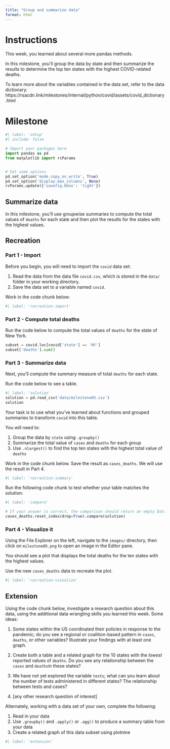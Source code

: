 ```yaml
---
title: "Group and summarize data"
format: html
---
```

# Instructions

This week, you learned about several more pandas methods. 

In this milestone, you'll group the data by state and then summarize the results to determine the top ten states with the highest COVID-related deaths.

To learn more about the variables contained in the data set, refer to the data dictionary: https://rsacdn.link/milestones/internal/python/covid/assets/covid_dictionary.html

# Milestone

```python
#| label: 'setup'
#| include: false

# Import your packages here
import pandas as pd
from matplotlib import rcParams


# Set some options
pd.set_option('mode.copy_on_write', True)
pd.set_option('display.max_columns', None)
rcParams.update({'savefig.bbox': 'tight'})
```

## Summarize data

In this milestone, you'll use groupwise summaries to compute the total values of `deaths` for each state and then plot the results for the states with the highest values.

## Recreation

### Part 1 - Import

Before you begin, you will need to import the `covid` data set:

1. Read the data from the data file `covid.csv`, which is stored in the `data/` folder in your working directory.
2. Save the data set to a variable named `covid`.

Work in the code chunk below:

```python
#| label: 'recreation-import'

```

### Part 2 - Compute total deaths

Run the code below to compute the total values of `deaths` for the state of New York.

```python
subset = covid.loc[covid['state'] == 'NY']
subset['deaths'].sum()
```

### Part 3 - Summarize data

Next, you'll compute the summary measure of total `deaths` for each state.

Run the code below to see a table.

```python
#| label: 'solution'
solution = pd.read_csv('data/milestone05.csv')
solution
```


Your task is to use what you've learned about functions and grouped summaries to transform `covid` into this table.

You will need to:

1. Group the data  by `state` using `.groupby()`
2. Summarize the total value of `cases` and `deaths` for each group
3. Use `.nlargest()` to find the top ten states with the highest total value of `deaths`

Work in the code chunk below. Save the result as `cases_deaths`. We will use the result in Part 4.

```python
#| label: 'recreation-summary'

```

Run the following code chunk to test whether your table matches the solution:

```python
#| label: 'compare'

# If your answer is correct, the comparison should return an empty DataFrame.
cases_deaths.reset_index(drop=True).compare(solution)
```

### Part 4 - Visualize it

Using the File Explorer on the left, navigate to the `images/` directory, then click on `milestone05.png` to open an image in the Editor pane. 

You should see a plot that displays the total deaths for the ten states with the highest values.

Use the new `cases_deaths` data to recreate the plot.

```python
#| label: 'recreation-visualize'

```

## Extension

Using the code chunk below, investigate a research question about this data, using the additional data wrangling skills you learned this week. Some ideas:

1. Some states within the US coordinated their policies in response to the pandemic; do you see a regional or coalition-based pattern in `cases`, `deaths`, or other variables? Illustrate your findings with at least one graph.

2. Create both a table and a related graph for the 10 states with the _lowest_ reported values of `deaths`. Do you see any relationship between the `cases` and `deaths`in these states?

3. We have not yet explored the variable `tests`; what can you learn about the number of tests administered in different states? The relationship between tests and cases?

4. [any other research question of interest]

Alternately, working with a data set of your own, complete the following:

1. Read in your data
2. Use `.groupby()` and `.apply()` or `.agg()` to produce a summary table from your data 
3. Create a related graph of this data subset using plotnine


```python
#| label: 'extension'

```

